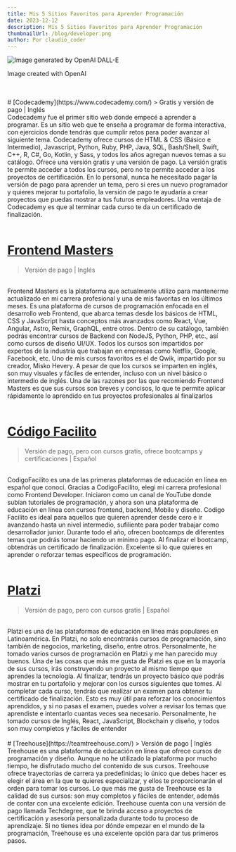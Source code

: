 ```yaml
---
title: Mis 5 Sitios Favoritos para Aprender Programación
date: 2023-12-12
description: Mis 5 Sitios Favoritos para Aprender Programación
thumbnailUrl: /blog/developer.png
author: Por claudio_coder
---
```


![](/blog/apps.png 'Image generated by OpenAI DALL-E')

<p className="text-xs text-center mx-auto text-gray-600 italic">Image created with OpenAI</p>
<br />
<br />
# [Codecademy](https://www.codecademy.com/) > Gratis y versión de pago | Inglés
<br />
Codecademy fue el primer sitio web donde empecé a aprender a programar. Es un sitio web que te enseña a programar de forma
interactiva, con ejercicios donde tendrás que cumplir retos para poder avanzar al siguiente tema. Codecademy ofrece cursos
de HTML & CSS (Básico e Intermedio), Javascript, Python, Ruby, PHP, Java, SQL, Bash/Shell, Swift, C++, R, C#, Go, Kotlin,
y Sass, y todos los años agregan nuevos temas a su catálogo. Ofrece una versión gratis y una versión de pago. La versión
gratis te permite acceder a todos los cursos, pero no te permite acceder a los proyectos de certificación. En lo personal,
nunca he necesitado pagar la versión de pago para aprender un tema, pero si eres un nuevo programador y quieres mejorar tu
portafolio, la versión de pago te ayudaría a crear proyectos que puedas mostrar a tus futuros empleadores. Una ventaja de
Codecademy es que al terminar cada curso te da un certificado de finalización.
<br />
<br />

# [Frontend Masters](https://frontendmasters.com/)

> Versión de pago | Inglés

<br />
Frontend Masters es la plataforma que actualmente utilizo para mantenerme actualizado en mi carrera profesional y una de
mis favoritas en los últimos meses. Es una plataforma de cursos de programación enfocada en el desarrollo web Frontend, que
abarca temas desde los básicos de HTML, CSS y JavaScript hasta conceptos más avanzados como React, Vue, Angular, Astro, Remix,
GraphQL, entre otros. Dentro de su catálogo, también podrás encontrar cursos de Backend con NodeJS, Python, PHP, etc., así
como cursos de diseño UI/UX. Todos los cursos son impartidos por expertos de la industria que trabajan en empresas como Netflix,
Google, Facebook, etc. Uno de mis cursos favoritos es el de Qwik, impartido por su creador, Misko Hevery. A pesar de que
los cursos se imparten en inglés, son muy visuales y fáciles de entender, incluso con un nivel básico o intermedio de inglés.
Una de las razones por las que recomiendo Frontend Masters es que sus cursos son breves y concisos, lo que te permite aplicar
rápidamente lo aprendido en tus proyectos profesionales al finalizarlos
<br />
<br />

# [Código Facilito](https://codigofacilito.com/)

> Versión de pago, pero con cursos gratis, ofrece bootcamps y certificaciones | Español

<br />
CodigoFacilito es una de las primeras plataformas de educación en línea en español que conocí. Gracias a CodigoFacilito,
elegi mi carrera profesional como Frontend Developer. Iniciaron como un canal de YouTube donde subían tutoriales de programación,
y ahora son una plataforma de educación en línea con cursos frontend, backend, Mobile y diseño. Codigo Facilito es ideal
para aquellos que quieren aprender desde cero e ir avanzando hasta un nivel intermedio, sufiliente para poder trabajar como
desarrollador junior. Durante todo el año, ofrecen bootcamps de diferentes temas que podrás tomar haciendo un minimo pago.
Al finalizar el bootcamp, obtendrás un certificado de finalización. Excelente si lo que quieres en aprender o reforzar temas
específicos de programación.
<br /> <br />

# [Platzi](https://platzi.com/)

> Versión de pago, pero con cursos gratis | Español

<br />
Platzi es una de las plataformas de educación en línea más populares en Latinoamérica. En Platzi, no solo encontrarás cursos
de programación, sino también de negocios, marketing, diseño, entre otros. Personalmente, he tomado varios cursos de programación
en Platzi y me han parecido muy buenos. Una de las cosas que más me gusta de Platzi es que en la mayoría de sus cursos, irás
construyendo un proyecto al mismo tiempo que aprendes la tecnología. Al finalizar, tendrás un proyecto básico que podrás
mostrar en tu portafolio y mejorar con los cursos siguientes que tomes. Al completar cada curso, tendrás que realizar un
examen para obtener tu certificado de finalización. Esto es muy útil para reforzar los conocimientos aprendidos, y si no
pasas el examen, puedes volver a revisar los temas que aprendiste e intentarlo cuantas veces sea necesario. Personalmente,
he tomado cursos de Inglés, React, JavaScript, Blockchain y diseño, y todos son muy completos y fáciles de entender
<br />
<br />
# [Treehouse](https://teamtreehouse.com/) > Versión de pago | Inglés
<br />
Treehouse es una plataforma de educación en línea que ofrece cursos de programación y diseño. Aunque no he utilizado la
plataforma por mucho tiempo, he disfrutado mucho del contenido de sus cursos. Treehouse ofrece trayectorias de carrera
ya predefinidas; lo único que debes hacer es elegir el área en la que te quieres especializar, y ellos te proporcionarán
el orden para tomar los cursos. Lo que más me gusta de Treehouse es la calidad de sus cursos: son muy completos y
fáciles de entender, además de contar con una excelente edición. Treehouse cuenta con una versión de pago llamada
Techdegree, que te brinda acceso a proyectos de certificación y asesoría personalizada durante todo tu proceso de
aprendizaje. Si no tienes idea por dónde empezar en el mundo de la programación, Treehouse es una excelente opción para
dar tus primeros pasos.
